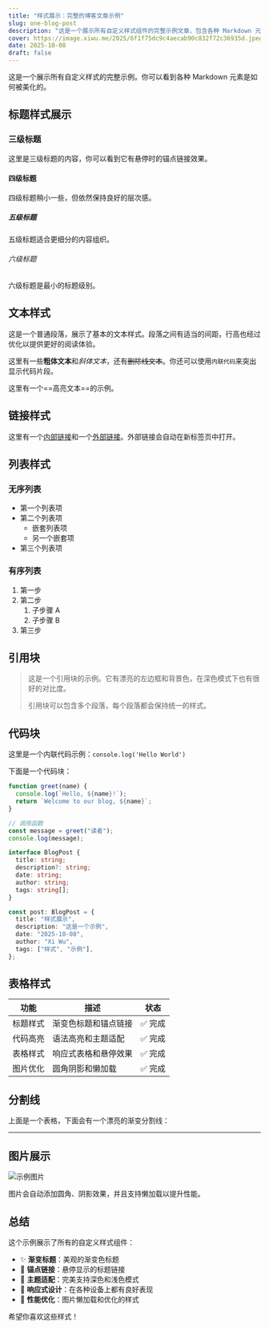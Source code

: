 ```yaml
---
title: "样式展示：完整的博客文章示例"
slug: one-blog-post
description: "这是一个展示所有自定义样式组件的完整示例文章，包含各种 Markdown 元素的美化效果。"
cover: https://image.xiwu.me/2025/6f1f75dc9c4aecab90c832f72c36935d.jpeg
date: 2025-10-08
draft: false
---
```


这是一个展示所有自定义样式的完整示例。你可以看到各种 Markdown 元素是如何被美化的。

## 标题样式展示

### 三级标题

这里是三级标题的内容，你可以看到它有悬停时的锚点链接效果。

#### 四级标题

四级标题稍小一些，但依然保持良好的层次感。

##### 五级标题

五级标题适合更细分的内容组织。

###### 六级标题

六级标题是最小的标题级别。

## 文本样式

这是一个普通段落，展示了基本的文本样式。段落之间有适当的间距，行高也经过优化以提供更好的阅读体验。

这里有一些**粗体文本**和*斜体文本*，还有~~删除线文本~~。你还可以使用`内联代码`来突出显示代码片段。

这里有一个==高亮文本==的示例。

## 链接样式

这里有一个[内部链接](#标题样式展示)和一个[外部链接](https://github.com)。外部链接会自动在新标签页中打开。

## 列表样式

### 无序列表

- 第一个列表项
- 第二个列表项
  - 嵌套列表项
  - 另一个嵌套项
- 第三个列表项

### 有序列表

1. 第一步
2. 第二步
   1. 子步骤 A
   2. 子步骤 B
3. 第三步

## 引用块

> 这是一个引用块的示例。它有漂亮的左边框和背景色，在深色模式下也有很好的对比度。
>
> 引用块可以包含多个段落，每个段落都会保持统一的样式。

## 代码块

这里是一个内联代码示例：`console.log('Hello World')`

下面是一个代码块：

```javascript
function greet(name) {
  console.log(`Hello, ${name}!`);
  return `Welcome to our blog, ${name}`;
}

// 调用函数
const message = greet("读者");
console.log(message);
```

```typescript
interface BlogPost {
  title: string;
  description?: string;
  date: string;
  author: string;
  tags: string[];
}

const post: BlogPost = {
  title: "样式展示",
  description: "这是一个示例",
  date: "2025-10-08",
  author: "Xi Wu",
  tags: ["样式", "示例"],
};
```

## 表格样式

| 功能     | 描述                 | 状态    |
| -------- | -------------------- | ------- |
| 标题样式 | 渐变色标题和锚点链接 | ✅ 完成 |
| 代码高亮 | 语法高亮和主题适配   | ✅ 完成 |
| 表格样式 | 响应式表格和悬停效果 | ✅ 完成 |
| 图片优化 | 圆角阴影和懒加载     | ✅ 完成 |

## 分割线

上面是一个表格，下面会有一个漂亮的渐变分割线：

---

## 图片展示

![示例图片](https://image.xiwu.me/2025/6f1f75dc9c4aecab90c832f72c36935d.jpeg)

图片会自动添加圆角、阴影效果，并且支持懒加载以提升性能。

## 总结

这个示例展示了所有的自定义样式组件：

- ✨ **渐变标题**：美观的渐变色标题
- 🔗 **锚点链接**：悬停显示的标题链接
- 🎨 **主题适配**：完美支持深色和浅色模式
- 📱 **响应式设计**：在各种设备上都有良好表现
- 🚀 **性能优化**：图片懒加载和优化的样式

希望你喜欢这些样式！
